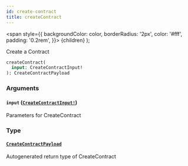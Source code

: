 ```yaml
---
id: create-contract
title: createContract
---
```


<span
style={{
      backgroundColor: color,
      borderRadius: '2px',
      color: '#fff',
      padding: '0.2rem',
    }}>
{children}
</span>
);

Create a Contract

```graphql
createContract(
  input: CreateContractInput!
): CreateContractPayload

```

### Arguments

#### `input` ([`CreateContractInput!`](/api/inputs/create-contract-input))

Parameters for CreateContract

### Type

#### [`CreateContractPayload`](/api/objects/create-contract-payload)

Autogenerated return type of CreateContract
